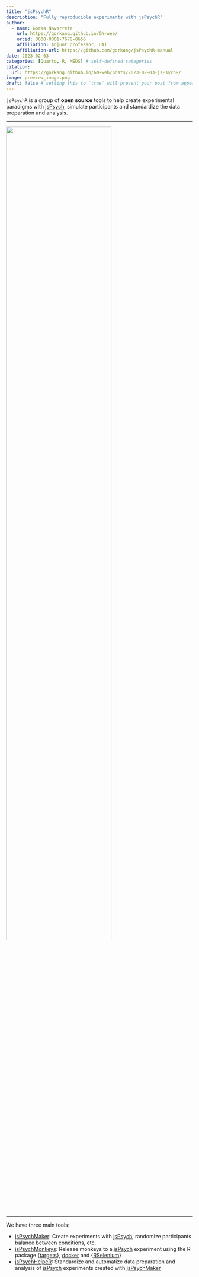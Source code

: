 ```yaml
---
title: "jsPsychR"
description: "Fully reproducible experiments with jsPsychR"
author:
  - name: Gorka Navarrete
    url: https://gorkang.github.io/GN-web/
    orcid: 0000-0001-7678-8656
    affiliation: Adjunt professor, UAI
    affiliation-url: https://github.com/gorkang/jsPsychR-manual
date: 2023-02-03
categories: [Quarto, R, MEDS] # self-defined categories
citation: 
  url: https://gorkang.github.io/GN-web/posts/2023-02-03-jsPsychR/ 
image: preview_image.png
draft: false # setting this to `true` will prevent your post from appearing on your listing page until you're ready!
---
```


`jsPsychR` is a group of **open source** tools to help create experimental paradigms with [jsPsych](https://www.jspsych.org/), simulate participants and standardize the data preparation and analysis.

------------------------------------------------------------------------

![](preview_image.png){width="75%"}

------------------------------------------------------------------------

We have three main tools:

-   [jsPsychMaker](https://gorkang.github.io/jsPsychR-manual/qmd/03-jsPsychMaker.html): Create experiments with [jsPsych](https://www.jspsych.org/), randomize participants balance between conditions, etc.
-   [jsPsychMonkeys](https://gorkang.github.io/jsPsychR-manual/qmd/04-jsPsychMonkeys.html): Release monkeys to a [jsPsych](https://www.jspsych.org/) experiment using the R package {[targets](https://books.ropensci.org/targets/)}, [docker](https://www.docker.com/) and {[RSelenium](https://docs.ropensci.org/RSelenium/)}
-   [jsPsychHelpeR](https://gorkang.github.io/jsPsychR-manual/qmd/05-jsPsychHelpeR.html): Standardize and automatize data preparation and analysis of [jsPsych](https://www.jspsych.org/) experiments created with [jsPsychMaker](https://gorkang.github.io/jsPsychR-manual/qmd/03-jsPsychMaker.html)
